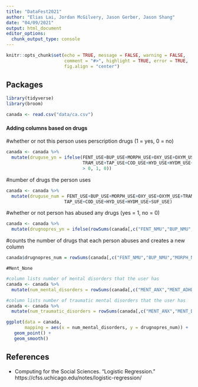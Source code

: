 ```yaml
---
title: "DataFest2021"
author: "Elias Lai, Jordan McGilvery, Jason Gerber, Jason Shang"
date: "04/09/2021"
output: html_document
editor_options: 
  chunk_output_type: console
---
```


```r
knitr::opts_chunk$set(echo = TRUE, message = FALSE, warning = FALSE,
                      comment = "#>", highlight = TRUE, error = TRUE,
                      fig.align = "center")
```

## Packages

```r
library(tidyverse)
library(broom)
```

```r
canada <- read.csv("data/ca.csv")
```

#### Adding columns based on drugs
#whether or not this person uses perscription drugs (1 = yes, 0 = no)
```r
canada <- canada %>% 
  mutate(druguse_yn = ifelse(FENT_USE+BUP_USE+MORPH_USE+OXY_USE+OXYM_USE+
                             TRAM_USE+TAP_USE+COD_USE+HYD_USE+HYDM_USE+SUF_USE 
                             > 0, 1, 0))
```
#number of drugs the person uses 
```r
canada <- canada %>% 
  mutate(druguse_num = FENT_USE+BUP_USE+MORPH_USE+OXY_USE+OXYM_USE+TRAM_USE+
                      TAP_USE+COD_USE+HYD_USE+HYDM_USE+SUF_USE)
```
#whether or not person has abused any drugs (yes = 1, no = 0)

```r
canada <- canada %>% 
  mutate(drugnopres_yn = ifelse(rowSums(canada[,c("FENT_NMU","BUP_NMU","MORPH_NMU","OXY_NMU","OXYM_NMU","TRAM_NMU","TAP_NMU","COD_NMU","HYD_NMU","HYDM_NMU","SUF_NMU")], na.rm = TRUE)> 0, 1, 0))
```
#counts the number of drugs that each person abuses and creates a new column
```r
canada$drugnopres_num = rowSums(canada[,c("FENT_NMU","BUP_NMU","MORPH_NMU","OXY_NMU","OXYM_NMU","TRAM_NMU","TAP_NMU","COD_NMU","HYD_NMU","HYDM_NMU","SUF_NMU")], na.rm = TRUE)
```

```column
#Ment_None
```

```r
#column lists number of mental disorders that the user has 
canada <- canada %>% 
  mutate(num_mental_disorders = rowSums(canada[,c("MENT_ANX","MENT_ADHD","MENT_AUT","MENT_BIP","MENT_BPD","MENT_DEP","MENT_EAT","MENT_OCD","MENT_PANIC","MENT_PPD","MENT_PTSD", "MENT_SCH", "MENT_OTH")], na.rm = TRUE))
```

```r
#column lists number of traumatic mental disorders that the user has 
canada <- canada %>% 
  mutate(num_traumatic_disorders = rowSums(canada[,c("MENT_ANX","MENT_DEP","MENT_PANIC","MENT_PPD","MENT_PTSD", "MENT_SCH")], na.rm = TRUE))
```

```r
ggplot(data = canada, 
       mapping = aes(x = num_mental_disorders, y = drugnopres_num)) + 
   geom_point() + 
   geom_smooth()
```


## References

- Computing for the Social Sciences. "Logistic Regression." 
  https://cfss.uchicago.edu/notes/logistic-regression/